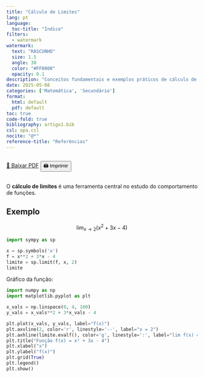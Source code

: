 ```yaml
---
title: "Cálculo de Limites"
lang: pt
language:
  toc-title: "Índice"
filters:
  - watermark
watermark:
  text: "RASCUNHO"
  size: 1.5
  angle: 30
  color: "#FF0000"
  opacity: 0.1
description: "Conceitos fundamentais e exemplos práticos de cálculo de limites de funções."
date: 2025-05-08
categories: ['Matemática', 'Secundário']
format:
  html: default
  pdf: default
toc: true
code-fold: true
bibliography: artigo1.bib
csl: apa.csl
nocite: "@*"
reference-title: "Referências"
---
```


::: {.content-visible when-format="html"}
<div style="display: flex; gap: 1rem; margin-bottom: 1rem;">
  <a href="./index.pdf" target="_blank" class="btn btn-primary">📄 Baixar PDF</a>
  <button onclick="window.print()" class="btn btn-outline-secondary">🖨️ Imprimir</button>
</div>
:::


O **cálculo de limites** é uma ferramenta central no estudo do comportamento de funções.

## Exemplo

$$
\lim_{x \to 2} (x^2 + 3x - 4)
$$

```python
import sympy as sp

x = sp.symbols('x')
f = x**2 + 3*x - 4
limite = sp.limit(f, x, 2)
limite
```

Gráfico da função:

```python
import numpy as np
import matplotlib.pyplot as plt

x_vals = np.linspace(0, 4, 100)
y_vals = x_vals**2 + 3*x_vals - 4

plt.plot(x_vals, y_vals, label="f(x)")
plt.axvline(2, color='r', linestyle='--', label="x = 2")
plt.axhline(limite.evalf(), color='g', linestyle=':', label="lim f(x) = " + str(limite))
plt.title("Função f(x) = x² + 3x - 4")
plt.xlabel("x")
plt.ylabel("f(x)")
plt.grid(True)
plt.legend()
plt.show()
```